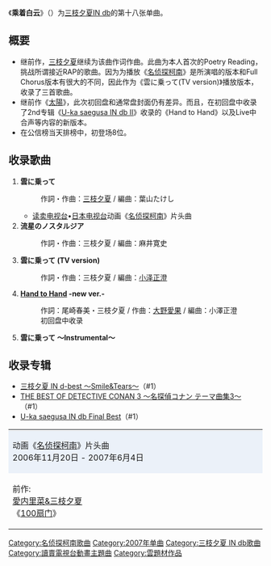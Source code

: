 {{unreferenced|time=2011-10-09T17:30:00+00:00}} 
{{Infobox Single 
| Name           = 乘着白云<br/>{{lang|ja|雲に乗って}}
| Artist         = [[三枝夕夏IN_db|三枝夕夏IN db]]
| Album          = [[三枝夕夏_IN_d-best_〜Smile&Tears〜|三枝夕夏 IN d-best 〜Smile&Tears〜]]
| A-side         = 
| B-side         = 流星のノスタルジア
| Released       = 2007年1月31日
| Format         = 
| Recorded       = 
| Genre          = [[J-POP|J-POP]]（[[动画歌曲|动画歌曲]]）
| Length         = 
| Label          = [[GIZA_studio|GIZA studio]] 
| Writer         = [[三枝夕夏|三枝夕夏]]
| Producer       = [[长户大幸|长户大幸]]
| Certification  = 
| Chart position = *周间最高位12位（[[Oricon公信榜|Oricon]]） 
| Last single    =  [[太陽(单曲)|太陽]]  <br /> （2006） 
| This single    = '''雲に乗って''' <br /> （2007年） 
| Next single    = [[明天在明天的风中.....梦中/新的自己的转变|明天在明天的风中.....梦中/新的自己的转变]] <br /> （2007年）
| Misc           = 
  {{Extra chronology 2
  | Artist      = [[愛内里菜&三枝夕夏|愛内里菜&三枝夕夏]]
  | Type        = single
  | Last single = [[100扇门|100扇门]]<br/>（2006年）
  | This single =  
  | Next single = [[宛如横渡七海的风|宛如横渡七海的风]]<br />（2007年）
  }}
}}
《'''乘着白云'''》（{{lang-ja|雲に乗って}}）为[[三枝夕夏IN_db|三枝夕夏IN db]]的第十八张单曲。

== 概要 ==
*继前作，[[三枝夕夏|三枝夕夏]]继续为该曲作词作曲。此曲为本人首次的Poetry Reading，挑战所谓接近RAP的歌曲。因为为播放《[[名侦探柯南_(动画)|名侦探柯南]]》是所演唱的版本和Full Chorus版本有很大的不同，因此作为《雲に乗って(TV version)》播放版本，收录了三首歌曲。
*继前作《[[太陽(单曲)|太陽]]》，此次初回盘和通常盘封面仍有差异。而且，在初回盘中收录了2nd专辑《[[U-ka_saegusa_IN_db_II|U-ka saegusa IN db II]]》收录的《Hand to Hand》以及Live中合声等内容的新版本。
*在公信榜当天排榜中，初登场8位。

== 收录歌曲 ==
#'''雲に乗って'''
#:作詞・作曲：[[三枝夕夏|三枝夕夏]] / 編曲：葉山たけし
#*[[读卖电视台|读卖电视台]]•[[日本电视台|日本电视台]]动画《[[名侦探柯南_(动画)|名侦探柯南]]》片头曲
#'''流星のノスタルジア'''
#:作詞・作曲：三枝夕夏 / 編曲：麻井寛史 
#'''雲に乗って (TV version)'''
#:作詞・作曲：三枝夕夏 / 編曲：[[小泽正澄|小泽正澄]]
#'''[[U-ka_saegusa_IN_db_II|Hand to Hand]] -new ver.-'''
#:作詞：尾崎春美・三枝夕夏 / 作曲：[[大野愛果|大野愛果]] / 編曲：小澤正澄
#:初回盘中收录
#'''雲に乗って 〜Instrumental〜'''

== 收录专辑 ==
*[[三枝夕夏_IN_d-best_〜Smile&Tears〜|三枝夕夏 IN d-best 〜Smile&Tears〜]]（#1）
*[[THE_BEST_OF_DETECTIVE_CONAN_3_〜名探偵コナン_テーマ曲集3〜|THE BEST OF DETECTIVE CONAN 3 〜名探偵コナン テーマ曲集3〜]]（#1）
*[[U-ka_saegusa_IN_db_Final_Best|U-ka saegusa IN db Final Best]]（#1）

{| border="2" cellspacing="0" style="margin-left: auto; margin-right: auto;"
|- style="text-align: center;"
|colspan="3" style="background-color: #EBF1F9;"|动画《[[名侦探柯南_(动画)|名侦探柯南]]》片头曲<br />2006年11月20日 - 2007年6月4日
|- style="text-align: center; font-size: smaller;"
| style="width: 30%;"|前作:<br />[[愛内里菜&三枝夕夏|愛内里菜&三枝夕夏]]<br />《[[100扇门|100扇门]]》
| style="width: 40%;"|[[三枝夕夏IN_db|三枝夕夏IN db]]<br />《'''乘着白云'''》
| style="width: 30%;"|次作:<br />[[GARNET_CROW|GARNET CROW]]<br />《[[泪之往昔|泪之往昔]]》
|}

{{三枝夕夏 IN db}}
{{名侦探柯南}}

{{DEFAULTSORT:Kumo ni Notte}}
[[Category:名侦探柯南歌曲|Category:名侦探柯南歌曲]]
[[Category:2007年单曲|Category:2007年单曲]]
[[Category:三枝夕夏_IN_db歌曲|Category:三枝夕夏 IN db歌曲]]
[[Category:讀賣電視台動畫主題曲|Category:讀賣電視台動畫主題曲]]
[[Category:雲題材作品|Category:雲題材作品]]
